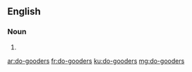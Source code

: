 ==English==

===Noun===
{{head|en|noun plural form}}

# {{plural of|do-gooder|lang=en}}

[[ar:do-gooders]]
[[fr:do-gooders]]
[[ku:do-gooders]]
[[mg:do-gooders]]